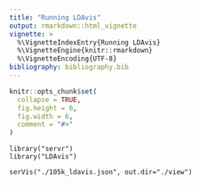 ```yaml
---
title: "Running LDAvis"
output: rmarkdown::html_vignette
vignette: >
  %\VignetteIndexEntry{Running LDAvis}
  %\VignetteEngine{knitr::rmarkdown}
  %\VignetteEncoding{UTF-8}
bibliography: bibliography.bib
---
```



```r
knitr::opts_chunk$set(
  collapse = TRUE,
  fig.height = 6,
  fig.width = 6, 
  comment = "#>"
)
```


```
library("servr")
library("LDAvis")

serVis("./105k_ldavis.json", out.dir="./view")
```